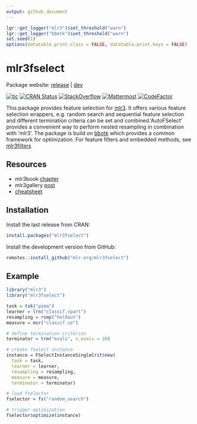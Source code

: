 ```yaml
---
output: github_document
---
```


```r
lgr::get_logger("mlr3")$set_threshold("warn")
lgr::get_logger("bbotk")$set_threshold("warn")
set.seed(1)
options(datatable.print.class = FALSE, datatable.print.keys = FALSE)
```

# mlr3fselect

Package website: [release](https://mlr3fselect.mlr-org.com/) | [dev](https://mlr3fselect.mlr-org.com/dev/)

<!-- badges: start -->
[![tic](https://github.com/mlr-org/mlr3fselect/workflows/tic/badge.svg?branch=main)](https://github.com/mlr-org/mlr3fselect/actions)
[![CRAN Status](https://www.r-pkg.org/badges/version/mlr3fselect)](https://cran.r-project.org/package=mlr3fselect)
[![StackOverflow](https://img.shields.io/badge/stackoverflow-mlr3-orange.svg)](https://stackoverflow.com/questions/tagged/mlr3)
[![Mattermost](https://img.shields.io/badge/chat-mattermost-orange.svg)](https://lmmisld-lmu-stats-slds.srv.mwn.de/mlr_invite/)
[![CodeFactor](https://www.codefactor.io/repository/github/mlr-org/mlr3fselect/badge)](https://www.codefactor.io/repository/github/mlr-org/mlr3fselect)
<!-- badges: end -->

This package provides feature selection for [mlr3](https://mlr3.mlr-org.com).
It offers various feature selection wrappers, e.g. random search and sequential feature selection and different termination criteria can be set and combined.'AutoFSelect' provides a convenient way to perform nested resampling in combination with 'mlr3'.
The package is build on [bbotk](https://github.com/mlr-org/bbotk) which provides a common framework for optimization.
For feature filters and embedded methods, see [mlr3filters](https://mlr3filters.mlr-org.com)

## Resources

* mlr3book [chapter](https://mlr3book.mlr-org.com/fs.html)
* mlr3gallery [post](https://mlr3gallery.mlr-org.com/posts/2020-09-14-mlr3fselect-basic/)
* [cheatsheet](https://cheatsheets.mlr-org.com/mlr3fselect.pdf) 

## Installation

Install the last release from CRAN:

```r
install.packages("mlr3fselect")
```

Install the development version from GitHub:

```r
remotes::install_github("mlr-org/mlr3fselect")
```

## Example

```r
library("mlr3")
library("mlr3fselect")

task = tsk("pima")
learner = lrn("classif.rpart")
resampling = rsmp("holdout")
measure = msr("classif.ce")

# define termination criterion
terminator = trm("evals", n_evals = 20)

# create fselect instance
instance = FSelectInstanceSingleCrit$new(
  task = task,
  learner = learner,
  resampling = resampling,
  measure = measure,
  terminator = terminator)

# load fselector
fselector = fs("random_search")

# trigger optimization
fselector$optimize(instance)
```


